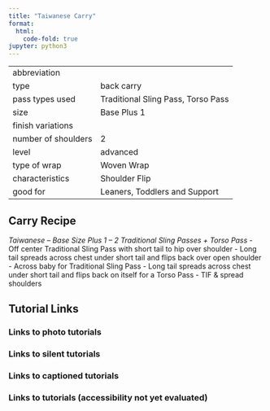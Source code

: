 ```yaml
---
title: "Taiwanese Carry"
format:
  html:
    code-fold: true
jupyter: python3
---
```


| | 
|---|---
|abbreviation	|
|type	|back carry
|pass types used	|Traditional Sling Pass, Torso Pass
|size	|Base Plus 1
|finish variations|	
|number of shoulders	|2
|level	|advanced
|type of wrap	|Woven Wrap
|characteristics	|Shoulder Flip
|good for	|Leaners, Toddlers and Support

## Carry Recipe
_Taiwanese – Base Size Plus 1 – 2 Traditional Sling Passes + Torso Pass_
- Off center Traditional Sling Pass with short tail to hip over shoulder
- Long tail spreads across chest under short tail and flips back over open shoulder
- Across baby for Traditional Sling Pass
- Long tail spreads across chest under short tail and flips back on itself for a Torso Pass
- TIF & spread shoulders

## Tutorial Links
### Links to photo tutorials
### Links to silent tutorials
### Links to captioned tutorials
### Links to tutorials (accessibility not yet evaluated)
